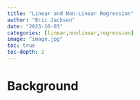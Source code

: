 ```yaml
---
title: "Linear and Non-Linear Regression"
author: "Eric Jackson"
date: "2023-10-03"
categories: [linear,nonlinear,regression]
image: "image.jpg"
toc: true
toc-depth: 2
---
```


# Background
